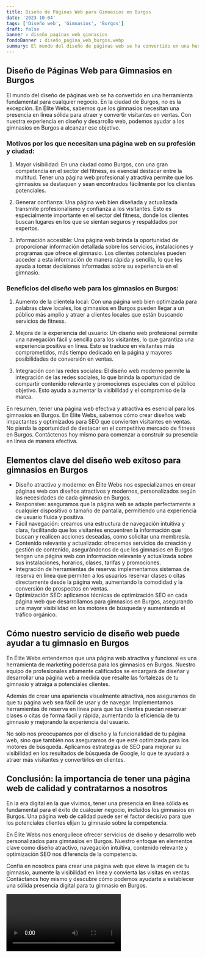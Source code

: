 ```yaml
---
title: Diseño de Páginas Web para Gimnasios en Burgos
date: '2023-10-04'
tags: ['Diseño web', 'Gimnasios', 'Burgos']
draft: false
banner : diseño_paginas_web_gimnasios
fondoBanner : diseño_pagina_web_burgos.webp
summary: El mundo del diseño de páginas web se ha convertido en una herramienta fundamental para cualquier negocio. En la ciudad de Burgos, no es la excepción. En Élite Webs, sabemos que los gimnasios necesitan una presencia en línea sólida para atraer y convertir visitantes en ventas. Con nuestra experiencia en diseño y desarrollo web, podemos ayudar a los gimnasios en Burgos a alcanzar ese objetivo.
---
```


## Diseño de Páginas Web para Gimnasios en Burgos

El mundo del diseño de páginas web se ha convertido en una herramienta fundamental para cualquier negocio. En la ciudad de Burgos, no es la excepción. En Élite Webs, sabemos que los gimnasios necesitan una presencia en línea sólida para atraer y convertir visitantes en ventas. Con nuestra experiencia en diseño y desarrollo web, podemos ayudar a los gimnasios en Burgos a alcanzar ese objetivo.

### Motivos por los que necesitan una página web en su profesión y ciudad:

1. Mayor visibilidad: En una ciudad como Burgos, con una gran competencia en el sector del fitness, es esencial destacar entre la multitud. Tener una página web profesional y atractiva permite que los gimnasios se destaquen y sean encontrados fácilmente por los clientes potenciales.

2. Generar confianza: Una página web bien diseñada y actualizada transmite profesionalismo y confianza a los visitantes. Esto es especialmente importante en el sector del fitness, donde los clientes buscan lugares en los que se sientan seguros y respaldados por expertos.

3. Información accesible: Una página web brinda la oportunidad de proporcionar información detallada sobre los servicios, instalaciones y programas que ofrece el gimnasio. Los clientes potenciales pueden acceder a esta información de manera rápida y sencilla, lo que les ayuda a tomar decisiones informadas sobre su experiencia en el gimnasio.

### Beneficios del diseño web para los gimnasios en Burgos:

1. Aumento de la clientela local: Con una página web bien optimizada para palabras clave locales, los gimnasios en Burgos pueden llegar a un público más amplio y atraer a clientes locales que están buscando servicios de fitness.

2. Mejora de la experiencia del usuario: Un diseño web profesional permite una navegación fácil y sencilla para los visitantes, lo que garantiza una experiencia positiva en línea. Esto se traduce en visitantes más comprometidos, más tiempo dedicado en la página y mayores posibilidades de conversión en ventas.

3. Integración con las redes sociales: El diseño web moderno permite la integración de las redes sociales, lo que brinda la oportunidad de compartir contenido relevante y promociones especiales con el público objetivo. Esto ayuda a aumentar la visibilidad y el compromiso de la marca.

En resumen, tener una página web efectiva y atractiva es esencial para los gimnasios en Burgos. En Élite Webs, sabemos cómo crear diseños web impactantes y optimizados para SEO que convierten visitantes en ventas. No pierda la oportunidad de destacar en el competitivo mercado de fitness en Burgos. Contáctenos hoy mismo para comenzar a construir su presencia en línea de manera efectiva.

<GifSeo />

<Cta />

## Elementos clave del diseño web exitoso para gimnasios en Burgos
- Diseño atractivo y moderno: en Élite Webs nos especializamos en crear páginas web con diseños atractivos y modernos, personalizados según las necesidades de cada gimnasio en Burgos.
- Responsive: aseguramos que la página web se adapte perfectamente a cualquier dispositivo o tamaño de pantalla, permitiendo una experiencia de usuario fluida y positiva.
- Fácil navegación: creamos una estructura de navegación intuitiva y clara, facilitando que los visitantes encuentren la información que buscan y realicen acciones deseadas, como solicitar una membresía.
- Contenido relevante y actualizado: ofrecemos servicios de creación y gestión de contenido, asegurándonos de que los gimnasios en Burgos tengan una página web con información relevante y actualizada sobre sus instalaciones, horarios, clases, tarifas y promociones.
- Integración de herramientas de reserva: implementamos sistemas de reserva en línea que permiten a los usuarios reservar clases o citas directamente desde la página web, aumentando la comodidad y la conversión de prospectos en ventas.
- Optimización SEO: aplicamos técnicas de optimización SEO en cada página web que desarrollamos para gimnasios en Burgos, asegurando una mayor visibilidad en los motores de búsqueda y aumentando el tráfico orgánico.

## Cómo nuestro servicio de diseño web puede ayudar a tu gimnasio en Burgos
En Élite Webs entendemos que una página web atractiva y funcional es una herramienta de marketing poderosa para los gimnasios en Burgos. Nuestro equipo de profesionales altamente calificados se encargará de diseñar y desarrollar una página web a medida que resalte las fortalezas de tu gimnasio y atraiga a potenciales clientes.

Además de crear una apariencia visualmente atractiva, nos aseguramos de que tu página web sea fácil de usar y de navegar. Implementamos herramientas de reserva en línea para que tus clientes puedan reservar clases o citas de forma fácil y rápida, aumentando la eficiencia de tu gimnasio y mejorando la experiencia del usuario.

No solo nos preocupamos por el diseño y la funcionalidad de tu página web, sino que también nos aseguramos de que esté optimizada para los motores de búsqueda. Aplicamos estrategias de SEO para mejorar su visibilidad en los resultados de búsqueda de Google, lo que te ayudará a atraer más visitantes y convertirlos en clientes.

## Conclusión: la importancia de tener una página web de calidad y contratarnos a nosotros
En la era digital en la que vivimos, tener una presencia en línea sólida es fundamental para el éxito de cualquier negocio, incluidos los gimnasios en Burgos. Una página web de calidad puede ser el factor decisivo para que los potenciales clientes elijan tu gimnasio sobre la competencia.

En Élite Webs nos enorgullece ofrecer servicios de diseño y desarrollo web personalizados para gimnasios en Burgos. Nuestro enfoque en elementos clave como diseño atractivo, navegación intuitiva, contenido relevante y optimización SEO nos diferencia de la competencia.

Confía en nosotros para crear una página web que eleve la imagen de tu gimnasio, aumente la visibilidad en línea y convierta las visitas en ventas. Contáctanos hoy mismo y descubre cómo podemos ayudarte a establecer una sólida presencia digital para tu gimnasio en Burgos.

<Video />

<CtaBot job='Gimnasios' city='Burgos'/>

<Gmaps query='Burgos+españa+maps' />